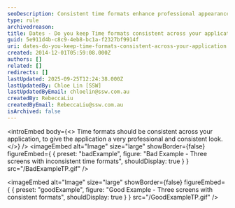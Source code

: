 ```yaml
---
seoDescription: Consistent time formats enhance professional appearance across applications.
type: rule
archivedreason:
title: Dates - Do you keep Time formats consistent across your application?
guid: 5e911d4b-c8c9-4eb8-bc1a-f2327bf9914f
uri: dates-do-you-keep-time-formats-consistent-across-your-application
created: 2014-12-01T05:59:08.000Z
authors: []
related: []
redirects: []
lastUpdated: 2025-09-25T12:24:38.000Z
lastUpdatedBy: Chloe Lin [SSW]
lastUpdatedByEmail: chloelin@ssw.com.au
createdBy: RebeccaLiu
createdByEmail: RebeccaLiu@ssw.com.au
isArchived: false
---
```


<introEmbed
  body={<>
Time formats should be consistent across your application, to give the application a very professional and consistent look.
  </>}
/>
<imageEmbed
  alt="Image"
  size="large"
  showBorder={false}
  figureEmbed={ {
    preset: "badExample",
    figure: "Bad Example - Three screens with inconsistent time formats",
    shouldDisplay: true
  } }
  src="/BadExampleTP.gif"
/>

<imageEmbed
  alt="Image"
  size="large"
  showBorder={false}
  figureEmbed={ {
    preset: "goodExample",
    figure: "Good Example - Three screens with consistent formats",
    shouldDisplay: true
  } }
  src="/GoodExampleTP.gif"
/>
